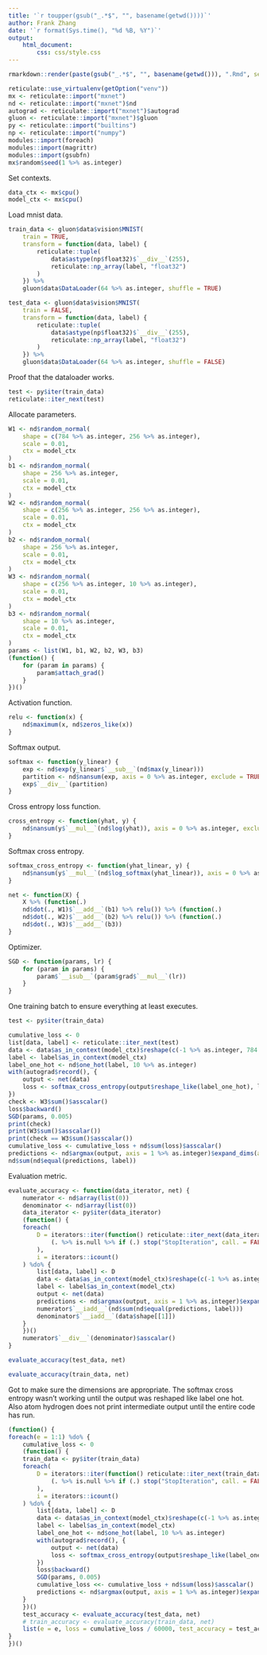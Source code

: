 ```yaml
---
title: '`r toupper(gsub("_.*$", "", basename(getwd())))`'
author: Frank Zhang
date: '`r format(Sys.time(), "%d %B, %Y")`'
output:
    html_document:
        css: css/style.css
---
```


```r
rmarkdown::render(paste(gsub("_.*$", "", basename(getwd())), ".Rmd", sep = ""), output_dir = "dist")
```

```r
reticulate::use_virtualenv(getOption("venv"))
mx <- reticulate::import("mxnet")
nd <- reticulate::import("mxnet")$nd
autograd <- reticulate::import("mxnet")$autograd
gluon <- reticulate::import("mxnet")$gluon
py <- reticulate::import("builtins")
np <- reticulate::import("numpy")
modules::import(foreach)
modules::import(magrittr)
modules::import(gsubfn)
mx$random$seed(1 %>% as.integer)
```

Set contexts.

```r
data_ctx <- mx$cpu()
model_ctx <- mx$cpu()
```

Load mnist data.

```r
train_data <- gluon$data$vision$MNIST(
    train = TRUE,
    transform = function(data, label) {
        reticulate::tuple(
            data$astype(np$float32)$`__div__`(255),
            reticulate::np_array(label, "float32")
        )
    }) %>%
    gluon$data$DataLoader(64 %>% as.integer, shuffle = TRUE)

test_data <- gluon$data$vision$MNIST(
    train = FALSE,
    transform = function(data, label) {
        reticulate::tuple(
            data$astype(np$float32)$`__div__`(255),
            reticulate::np_array(label, "float32")
        )
    }) %>%
    gluon$data$DataLoader(64 %>% as.integer, shuffle = FALSE)
```

Proof that the dataloader works.

```r
test <- py$iter(train_data)
reticulate::iter_next(test)
```

Allocate parameters.

```r
W1 <- nd$random_normal(
    shape = c(784 %>% as.integer, 256 %>% as.integer),
    scale = 0.01,
    ctx = model_ctx
)
b1 <- nd$random_normal(
    shape = 256 %>% as.integer,
    scale = 0.01,
    ctx = model_ctx
)
W2 <- nd$random_normal(
    shape = c(256 %>% as.integer, 256 %>% as.integer),
    scale = 0.01,
    ctx = model_ctx
)
b2 <- nd$random_normal(
    shape = 256 %>% as.integer,
    scale = 0.01,
    ctx = model_ctx
)
W3 <- nd$random_normal(
    shape = c(256 %>% as.integer, 10 %>% as.integer),
    scale = 0.01,
    ctx = model_ctx
)
b3 <- nd$random_normal(
    shape = 10 %>% as.integer,
    scale = 0.01,
    ctx = model_ctx
)
params <- list(W1, b1, W2, b2, W3, b3)
(function() {
    for (param in params) {
        param$attach_grad()
    }
})()
```

Activation function.

```r
relu <- function(x) {
    nd$maximum(x, nd$zeros_like(x))
}
```

Softmax output.

```r
softmax <- function(y_linear) {
    exp <- nd$exp(y_linear$`__sub__`(nd$max(y_linear)))
    partition <- nd$nansum(exp, axis = 0 %>% as.integer, exclude = TRUE)$reshape(c(-1 %>% as.integer, 1 %>% as.integer))
    exp$`__div__`(partition)
}
```

Cross entropy loss function.

```r
cross_entropy <- function(yhat, y) {
    nd$nansum(y$`__mul__`(nd$log(yhat)), axis = 0 %>% as.integer, exclude = TRUE)$`__neg__`()
}
```

Softmax cross entropy.

```r
softmax_cross_entropy <- function(yhat_linear, y) {
    nd$nansum(y$`__mul__`(nd$log_softmax(yhat_linear)), axis = 0 %>% as.integer, exclude = TRUE)$`__neg__`()
}
```

```r
net <- function(X) {
    X %>% (function(.)
    nd$dot(., W1)$`__add__`(b1) %>% relu()) %>% (function(.)
    nd$dot(., W2)$`__add__`(b2) %>% relu()) %>% (function(.)
    nd$dot(., W3)$`__add__`(b3))
}
```

Optimizer.

```r
SGD <- function(params, lr) {
    for (param in params) {
        param$`__isub__`(param$grad$`__mul__`(lr))
    }
}
```

One training batch to ensure everything at least executes.

```r
test <- py$iter(train_data)
```

```r
cumulative_loss <- 0
list[data, label] <- reticulate::iter_next(test)
data <- data$as_in_context(model_ctx)$reshape(c(-1 %>% as.integer, 784 %>% as.integer))
label <- label$as_in_context(model_ctx)
label_one_hot <- nd$one_hot(label, 10 %>% as.integer)
with(autograd$record(), {
    output <- net(data)
    loss <- softmax_cross_entropy(output$reshape_like(label_one_hot), label_one_hot)
})
check <- W3$sum()$asscalar()
loss$backward()
SGD(params, 0.005)
print(check)
print(W3$sum()$asscalar())
print(check == W3$sum()$asscalar())
cumulative_loss <- cumulative_loss + nd$sum(loss)$asscalar()
predictions <- nd$argmax(output, axis = 1 %>% as.integer)$expand_dims(axis = 1 %>% as.integer)
nd$sum(nd$equal(predictions, label))
```

Evaluation metric.

```r
evaluate_accuracy <- function(data_iterator, net) {
    numerator <- nd$array(list(0))
    denominator <- nd$array(list(0))
    data_iterator <- py$iter(data_iterator)
    (function() {
    foreach(
        D = iterators::iter(function() reticulate::iter_next(data_iterator) %T>%
            (. %>% is.null %>% if (.) stop("StopIteration", call. = FALSE))
        ),
        i = iterators::icount()
    ) %do% {
        list[data, label] <- D
        data <- data$as_in_context(model_ctx)$reshape(c(-1 %>% as.integer, 784 %>% as.integer))
        label <- label$as_in_context(model_ctx)
        output <- net(data)
        predictions <- nd$argmax(output, axis = 1 %>% as.integer)$expand_dims(axis = 1 %>% as.integer)
        numerator$`__iadd__`(nd$sum(nd$equal(predictions, label)))
        denominator$`__iadd__`(data$shape[[1]])
    }
    })()
    numerator$`__div__`(denominator)$asscalar()
}
```

```r
evaluate_accuracy(test_data, net)
```

```r
evaluate_accuracy(train_data, net)
```

Got to make sure the dimensions are appropriate. The softmax cross entropy wasn't working until the output was reshaped like label one hot. Also atom hydrogen does not print intermediate output until the entire code has run.

```r
(function() {
foreach(e = 1:1) %do% {
    cumulative_loss <- 0
    (function() {
    train_data <- py$iter(train_data)
    foreach(
        D = iterators::iter(function() reticulate::iter_next(train_data) %T>%
            (. %>% is.null %>% if (.) stop("StopIteration", call. = FALSE))
        ),
        i = iterators::icount()
    ) %do% {
        list[data, label] <- D
        data <- data$as_in_context(model_ctx)$reshape(c(-1 %>% as.integer, 784 %>% as.integer))
        label <- label$as_in_context(model_ctx)
        label_one_hot <- nd$one_hot(label, 10 %>% as.integer)
        with(autograd$record(), {
            output <- net(data)
            loss <- softmax_cross_entropy(output$reshape_like(label_one_hot), label_one_hot)
        })
        loss$backward()
        SGD(params, 0.005)
        cumulative_loss <<- cumulative_loss + nd$sum(loss)$asscalar()
        predictions <- nd$argmax(output, axis = 1 %>% as.integer)$expand_dims(axis = 1 %>% as.integer)
    }
    })()
    test_accuracy <- evaluate_accuracy(test_data, net)
    # train_accuracy <- evaluate_accuracy(train_data, net)
    list(e = e, loss = cumulative_loss / 60000, test_accuracy = test_accuracy)
}
})()
```

